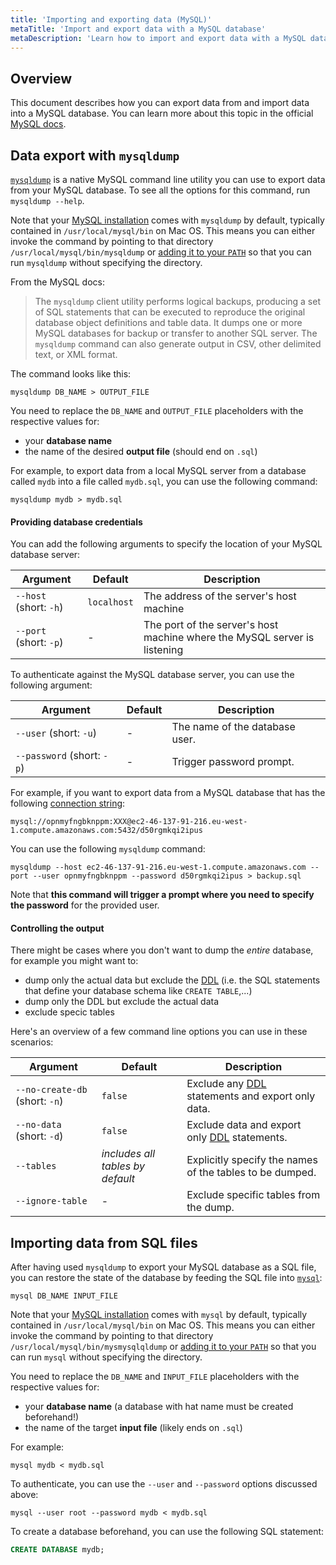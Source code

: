 ```yaml
---
title: 'Importing and exporting data (MySQL)'
metaTitle: 'Import and export data with a MySQL database'
metaDescription: 'Learn how to import and export data with a MySQL database.'
---
```


## Overview

This document describes how you can export data from and import data into a MySQL database. You can learn more about this topic in the official [MySQL docs](https://dev.mysql.com/doc/refman/8.0/en/mysqldump.html).

## Data export with `mysqldump`

[`mysqldump`](https://dev.mysql.com/doc/refman/8.0/en/mysqldump.html) is a native MySQL command line utility you can use to export data from your MySQL database. To see all the options for this command, run `mysqldump --help`.

Note that your [MySQL installation](https://dev.mysql.com/doc/refman/8.0/en/installing.html) comes with `mysqldump` by default, typically contained in `/usr/local/mysql/bin` on Mac OS. This means you can either invoke the command by pointing to that directory `/usr/local/mysql/bin/mysqldump` or [adding it to your `PATH`](https://stackoverflow.com/questions/30990488/how-do-i-install-command-line-mysql-client-on-mac#answer-35338119) so that you can run `mysqldump` without specifying the directory.

From the MySQL docs:

> The `mysqldump` client utility performs logical backups, producing a set of SQL statements that can be executed to reproduce the original database object definitions and table data. It dumps one or more MySQL databases for backup or transfer to another SQL server. The `mysqldump` command can also generate output in CSV, other delimited text, or XML format.

The command looks like this:

```psql
mysqldump DB_NAME > OUTPUT_FILE
```

You need to replace the `DB_NAME` and `OUTPUT_FILE` placeholders with the respective values for:

- your **database name**
- the name of the desired **output file** (should end on `.sql`)

For example, to export data from a local MySQL server from a database called `mydb` into a file called `mydb.sql`, you can use the following command:

```
mysqldump mydb > mydb.sql
```

#### Providing database credentials

You can add the following arguments to specify the location of your MySQL database server:

| Argument               | Default     | Description                                                               |
| ---------------------- | ----------- | ------------------------------------------------------------------------- |
| `--host` (short: `-h`) | `localhost` | The address of the server's host machine                                  |
| `--port` (short: `-p`) | -           | The port of the server's host machine where the MySQL server is listening |

To authenticate against the MySQL database server, you can use the following argument:

| Argument                   | Default | Description                    |
| -------------------------- | ------- | ------------------------------ |
| `--user` (short: `-u`)     | -       | The name of the database user. |
| `--password` (short: `-p`) | -       | Trigger password prompt.       |

For example, if you want to export data from a MySQL database that has the following [connection string](../core/connectors/mysql.md):

```
mysql://opnmyfngbknppm:XXX@ec2-46-137-91-216.eu-west-1.compute.amazonaws.com:5432/d50rgmkqi2ipus
```

You can use the following `mysqldump` command:

```
mysqldump --host ec2-46-137-91-216.eu-west-1.compute.amazonaws.com --port --user opnmyfngbknppm --password d50rgmkqi2ipus > backup.sql
```

Note that **this command will trigger a prompt where you need to specify the password** for the provided user.

#### Controlling the output

There might be cases where you don't want to dump the _entire_ database, for example you might want to:

- dump only the actual data but exclude the [DDL](https://www.postgresql.org/docs/8.4/ddl.html) (i.e. the SQL statements that define your database schema like `CREATE TABLE`,...)
- dump only the DDL but exclude the actual data
- exclude specic tables

Here's an overview of a few command line options you can use in these scenarios:

| Argument                       | Default                          | Description                                                                                      |
| ------------------------------ | -------------------------------- | ------------------------------------------------------------------------------------------------ |
| `--no-create-db` (short: `-n`) | `false`                          | Exclude any [DDL](https://www.postgresql.org/docs/8.4/ddl.html) statements and export only data. |
| `--no-data` (short: `-d`)      | `false`                          | Exclude data and export only [DDL](https://www.postgresql.org/docs/8.4/ddl.html) statements.     |
| `--tables`                     | _includes all tables by default_ | Explicitly specify the names of the tables to be dumped.                                         |
| `--ignore-table`               | -                                | Exclude specific tables from the dump.                                                           |

## Importing data from SQL files

After having used `mysqldump` to export your MySQL database as a SQL file, you can restore the state of the database by feeding the SQL file into [`mysql`](https://dev.mysql.com/doc/refman/8.0/en/mysql.html):

```
mysql DB_NAME INPUT_FILE
```

Note that your [MySQL installation](https://dev.mysql.com/doc/refman/8.0/en/installing.html) comes with `mysql` by default, typically contained in `/usr/local/mysql/bin` on Mac OS. This means you can either invoke the command by pointing to that directory `/usr/local/mysql/bin/mysmysqlqldump` or [adding it to your `PATH`](https://stackoverflow.com/questions/30990488/how-do-i-install-command-line-mysql-client-on-mac#answer-35338119) so that you can run `mysql` without specifying the directory.

You need to replace the `DB_NAME` and `INPUT_FILE` placeholders with the respective values for:

- your **database name** (a database with hat name must be created beforehand!)
- the name of the target **input file** (likely ends on `.sql`)

For example:

```
mysql mydb < mydb.sql
```

To authenticate, you can use the `--user` and `--password` options discussed above:

```
mysql --user root --password mydb < mydb.sql
```

To create a database beforehand, you can use the following SQL statement:

```sql
CREATE DATABASE mydb;
```

